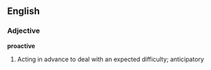 ==English==

===Adjective===

'''proactive'''

#Acting in advance to deal with an expected difficulty; anticipatory